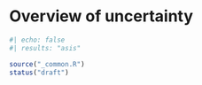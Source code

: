 # Overview of uncertainty

```r
#| echo: false
#| results: "asis"

source("_common.R")
status("draft")
```


